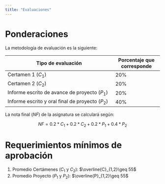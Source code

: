 ```yaml
---
title: "Evaluaciones"
---
```


# Ponderaciones

La metodología de evaluación es la siguiente:

| Tipo de evaluación                               | Porcentaje que corresponde |
|--------------------------------------------------|----------------------|
| Certamen 1 ($C_1$)                               | 20%                        |
| Certamen 2 ($C_2$)                               | 20%                        |
| Informe escrito de avance de proyecto ($P_1$)    | 20%                        |
| Informe escrito y oral final de proyecto ($P_2$) | 40%                        |

La nota final ($NF$) de la asignatura se calculará según:

$$
NF= 0.2*C_1+0.2*C_2+0.2*P_1+0.4*P_2
$$

# Requerimientos mínimos de aprobación

1.  Promedio Certámenes ($C_1$ y $C_2$): $\overline{C}_{1,2}\geq 55$
2.  Promedio Proyecto ($P_1$ y $P_2$): $\overline{P}_{1,2}\geq 55$
